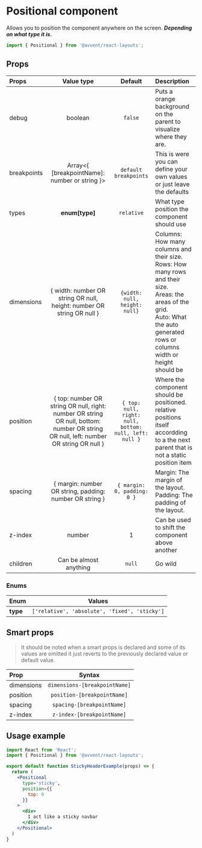 <Meta title='01 - docs/04 - positional/Positional' />

# Positional component

Allows you to position the component anywhere on the screen. ***Depending on what type it is.***

```javascript
import { Positional } from '@avvent/react-layouts';
```

## Props

| Props | Value type | Default | Description |
|:---|:---:|:---:|:---|
| debug | boolean | `false` | Puts a orange background on the parent to visualize where they are. |
| breakpoints | Array<{ [breakpointName]: number or string }> | `default breakpoints` | This is were you can define your own values or just leave the defaults |
| types | **enum[type]** | `relative` | What type position the component should use |
| dimensions | { width: number OR string OR null, height: number OR string OR null } | `{width: null, height: null}` | Columns: How many columns and their size. <br/> Rows: How many rows and their size. <br/> Areas: the areas of the grid. <br/> Auto: What the auto generated rows or columns width or height should be |
| position | { top: number OR string OR null, right: number OR string OR null, bottom: number OR string OR null, left: number OR string OR null } | `{ top: null, right: null, bottom: null, left: null }` | Where the component should be positioned. <br/> relative positions itself accordding to a the next parent that is not a static position item |
| spacing | { margin: number OR string, padding: number OR string } | `{ margin: 0, padding: 0 }` | Margin: The margin of the layout. <br/> Padding: The padding of the layout. |
| z-index | number | 1 | Can be used to shift the component above another |
| children | Can be almost anything | `null` | Go wild |

### Enums
| Enum | Values |
|:---|:---:|
| **type** | `['relative', 'absolute', 'fixed', 'sticky']` |

## Smart props

> It should be noted when a smart props is declared and some of its values are omitted it just reverts to the previously declared value or default value.

| Prop | Syntax |
|:---|:---:|
| dimensions | `dimensions-[breakpointName]` |
| position | `position-[breakpointName]` |
| spacing | `spacing-[breakpointName]` |
| z-index | `z-index-[breakpointName]` |

## Usage example

```jsx
import React from 'React';
import { Positional } from '@avvent/react-layouts';

export default function StickyHeaderExample(props) => {
  return (
    <Positional
      type='sticky',
      position={{
        top: 0
      }}
    >
      <div>
        I act like a sticky navbar
      </div>
    </Positional>
  )
}
